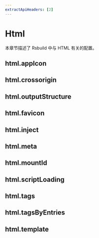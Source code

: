 ```yaml
---
extractApiHeaders: [2]
---
```


# Html

本章节描述了 Rsbuild 中与 HTML 有关的配置。

## html.appIcon


<AppIcon />

## html.crossorigin


<Crossorigin />

## html.outputStructure


<OutputStructure />

## html.favicon


<Favicon />

## html.inject


<Inject />

## html.meta


<Meta />

## html.mountId


<MountId />

## html.scriptLoading


<ScriptLoading />

## html.tags


<Tags />

## html.tagsByEntries


<TagsByEntries />

## html.template


<Template />

## html.templateParameters


<TemplateParameters />

## html.templateParametersByEntries


<TemplateParametersByEntries />

## html.title


<Title />
